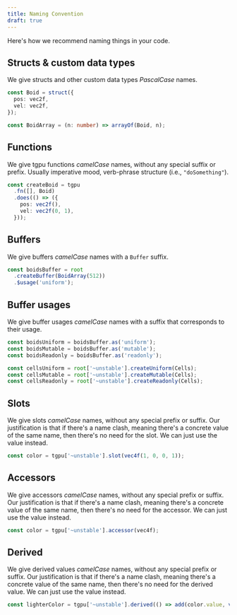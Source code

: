 ```yaml
---
title: Naming Convention
draft: true
---
```


Here's how we recommend naming things in your code.

## Structs & custom data types

We give structs and other custom data types *PascalCase* names.

```ts
const Boid = struct({
  pos: vec2f,
  vel: vec2f,
});

const BoidArray = (n: number) => arrayOf(Boid, n);
```


## Functions

We give tgpu functions *camelCase* names, without any special suffix or prefix. Usually imperative mood, verb-phrase structure (i.e., `"doSomething"`).

```ts
const createBoid = tgpu
  .fn([], Boid)
  .does(() => ({
    pos: vec2f(),
    vel: vec2f(0, 1),
  }));
```

## Buffers

We give buffers *camelCase* names with a `Buffer` suffix.

```ts
const boidsBuffer = root
  .createBuffer(BoidArray(512))
  .$usage('uniform');
```

## Buffer usages

We give buffer usages *camelCase* names with a suffix that corresponds to their usage.

```ts
const boidsUniform = boidsBuffer.as('uniform');
const boidsMutable = boidsBuffer.as('mutable');
const boidsReadonly = boidsBuffer.as('readonly');

const cellsUniform = root['~unstable'].createUniform(Cells);
const cellsMutable = root['~unstable'].createMutable(Cells);
const cellsReadonly = root['~unstable'].createReadonly(Cells);
```

## Slots

We give slots *camelCase* names, without any special prefix or suffix. Our justification is
that if there's a name clash, meaning there's a concrete value of the same name, then there's
no need for the slot. We can just use the value instead.

```ts
const color = tgpu['~unstable'].slot(vec4f(1, 0, 0, 1));
```

## Accessors

We give accessors *camelCase* names, without any special prefix or suffix. Our justification is
that if there's a name clash, meaning there's a concrete value of the same name, then there's
no need for the accessor. We can just use the value instead.

```ts
const color = tgpu['~unstable'].accessor(vec4f);
```

## Derived

We give derived values *camelCase* names, without any special prefix or suffix. Our justification is
that if there's a name clash, meaning there's a concrete value of the same name, then there's
no need for the derived value. We can just use the value instead.

```ts
const lighterColor = tgpu['~unstable'].derived(() => add(color.value, vec4f(0.2, 0.2, 0.2, 0)));
```
